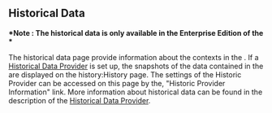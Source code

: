 == Historical Data ==

'''*Note : The historical data is only available in the Enterprise Edition of the {{PRODUCT}}*'''

The historical data page provide information about the contexts in the {{PRODUCT}}.  If a [[Help:HistoricalDataProvider|Historical Data Provider]] is set up, the snapshots of the data contained in the {{PRODUCT}} are displayed on the history:History page.  The settings of the Historic Provider can be accessed on this page by the, "Historic Provider Information" link. More information about historical data can be found in the description of the [[Help:HistoricalDataProvider|Historical Data Provider]].